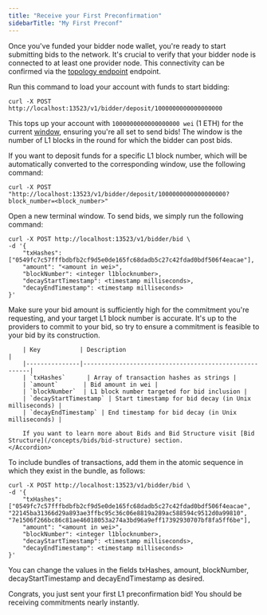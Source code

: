 ```yaml
---
title: "Receive your First Preconfirmation"
sidebarTitle: "My First Preconf"
---
```


Once you've funded your bidder node wallet, you're ready to start submitting bids to the network.
It's crucial to verify that your bidder node is connected to at least one provider node.
This connectivity can be confirmed via the [topology endpoint](http://localhost:13523/v1/debug/topology) endpoint.

<Steps>
  <Step title="Deposit For Bids">
    Run this command to load your account with funds to start bidding:

```shell ❯_ terminal
curl -X POST http://localhost:13523/v1/bidder/deposit/1000000000000000000
```

This tops up your account with `1000000000000000000 wei` (1 ETH) for the current [window](/concepts/bids/bidder-deposit), ensuring you're all set to send bids!
The window is the number of L1 blocks in the round for which the bidder can post bids.

If you want to deposit funds for a specific L1 block number, which will be automatically converted to the corresponding window, use the following command:

```shell ❯_ terminal
curl -X POST "http://localhost:13523/v1/bidder/deposit/1000000000000000000?block_number=<block_number>"
```
  </Step>
  <Step title="Sending Bids">
    Open a new terminal window. To send bids, we simply run the following command:

```shell ❯_ example
curl -X POST http://localhost:13523/v1/bidder/bid \
-d '{
    "txHashes": ["0549fc7c57fffbdbfb2cf9d5e0de165fc68dadb5c27c42fdad0bdf506f4eacae"],
    "amount": "<amount in wei>",
    "blockNumber": <integer l1blocknumber>,
    "decayStartTimestamp": <timestamp milliseconds>,
    "decayEndTimestamp": <timestamp milliseconds>
}'
```

<Warning>Make sure your bid amount is sufficiently high for the commitment you're requesting, and your target L1 block number is accurate. It's up to the providers to commit to your bid, so try to ensure a commitment is feasible to your bid by its construction.</Warning> 
    <Accordion title="Detailed Bid Structure">

        | Key           | Description                                           |
        |---------------|-------------------------------------------------------|
        | `txHashes`      | Array of transaction hashes as strings |
        | `amount`       | Bid amount in wei |
        | `blockNumber`  | L1 block number targeted for bid inclusion |
        | `decayStartTimestamp` | Start timestamp for bid decay (in Unix milliseconds) |
        | `decayEndTimestamp` | End timestamp for bid decay (in Unix milliseconds) |  

        If you want to learn more about Bids and Bid Structure visit [Bid Structure](/concepts/bids/bid-structure) section.
    </Accordion>

To include bundles of transactions, add them in the atomic sequence in which they exist in the bundle, as follows:

```shell ❯_ example
curl -X POST http://localhost:13523/v1/bidder/bid \
-d '{
    "txHashes": ["0549fc7c57fffbdbfb2cf9d5e0de165fc68dadb5c27c42fdad0bdf506f4eacae", "22145ba31366d29a893ae3ffbc95c36c06e8819a289ac588594c9512d0a99810", "7e1506f266bc86c81ae46018053a274a3bd96a9eff17392930707bf8fa5ff6be"],
    "amount": "<amount in wei>",
    "blockNumber": <integer l1blocknumber>,
    "decayStartTimestamp": <timestamp milliseconds>,
    "decayEndTimestamp": <timestamp milliseconds>
}'
```  
<Tip>You can change the values in the fields txHashes, amount, blockNumber, decayStartTimestamp and decayEndTimestamp as desired.</Tip>
  </Step>
</Steps>

<Check>Congrats, you just sent your first L1 preconfirmation bid! You should be receiving commitments nearly instantly.</Check>
